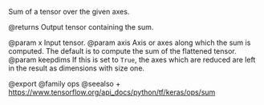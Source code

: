 Sum of a tensor over the given axes.

@returns
    Output tensor containing the sum.

@param x Input tensor.
@param axis Axis or axes along which the sum is computed. The default is to
    compute the sum of the flattened tensor.
@param keepdims If this is set to `True`, the axes which are reduced are left
    in the result as dimensions with size one.

@export
@family ops
@seealso
+ <https://www.tensorflow.org/api_docs/python/tf/keras/ops/sum>
